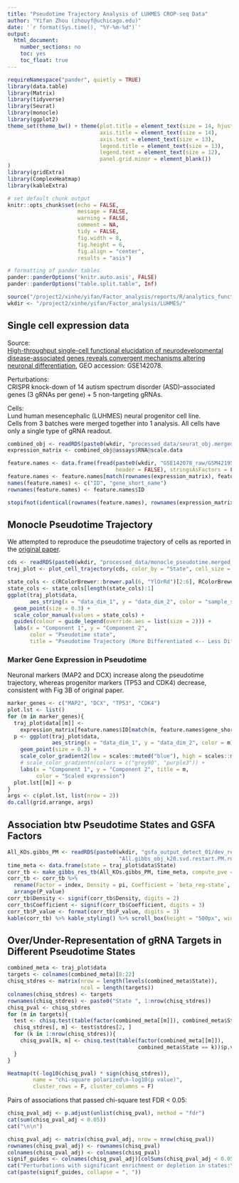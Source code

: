 ```yaml
---
title: "Pseudotime Trajectory Analysis of LUHMES CROP-seq Data"
author: "Yifan Zhou (zhouyf@uchicago.edu)"
date: '`r format(Sys.time(), "%Y-%m-%d")`'
output:
  html_document:
    number_sections: no
    toc: yes
    toc_float: true
---
```


```r
requireNamespace("pander", quietly = TRUE)
library(data.table)
library(Matrix)
library(tidyverse)
library(Seurat)
library(monocle)
library(ggplot2)
theme_set(theme_bw() + theme(plot.title = element_text(size = 14, hjust = 0.5),
                             axis.title = element_text(size = 14),
                             axis.text = element_text(size = 13),
                             legend.title = element_text(size = 13),
                             legend.text = element_text(size = 12),
                             panel.grid.minor = element_blank())
)
library(gridExtra)
library(ComplexHeatmap)
library(kableExtra)

# set default chunk output
knitr::opts_chunk$set(echo = FALSE,
                      message = FALSE,
                      warning = FALSE,
                      comment = NA,
                      tidy = FALSE,
                      fig.width = 8,
                      fig.height = 6,
                      fig.align = "center",
                      results = "asis")

# formatting of pander tables
pander::panderOptions('knitr.auto.asis', FALSE)
pander::panderOptions("table.split.table", Inf)
```

```r
source("/project2/xinhe/yifan/Factor_analysis/reports/R/analytics_functions.R")
wkdir <- "/project2/xinhe/yifan/Factor_analysis/LUHMES/"
```

## Single cell expression data

Source:   
[High-throughput single-cell functional elucidation of neurodevelopmental disease-associated genes reveals convergent mechanisms altering neuronal differentiation](https://genome.cshlp.org/content/30/9/1317.full), GEO accession: GSE142078.

Perturbations:    
CRISPR knock-down of 14 autism spectrum disorder (ASD)–associated genes (3 gRNAs per gene) + 5 non-targeting gRNAs.

Cells:    
Lund human mesencephalic (LUHMES) neural progenitor cell line.   
Cells from 3 batches were merged together into 1 analysis. All cells have only a single type of gRNA readout.

```r
combined_obj <- readRDS(paste0(wkdir, "processed_data/seurat_obj.merged_scaled_detect_01.corrected_new.rds"))
expression_matrix <- combined_obj@assays$RNA@scale.data

feature.names <- data.frame(fread(paste0(wkdir, "GSE142078_raw/GSM4219577_Run3_genes.tsv.gz"),
                                  header = FALSE), stringsAsFactors = FALSE)
feature.names <- feature.names[match(rownames(expression_matrix), feature.names$V1), ]
names(feature.names) <- c("ID", "gene_short_name")
rownames(feature.names) <- feature.names$ID

stopifnot(identical(rownames(feature.names), rownames(expression_matrix)))
```

## Monocle Pseudotime Trajectory

We attempted to reproduce the pseudotime trajectory of cells as reported in the [original paper](https://pubmed.ncbi.nlm.nih.gov/32887689/#&gid=article-figures&pid=figure-3-uid-2).
```r
cds <- readRDS(paste0(wkdir, "processed_data/monocle_pseudotime.merged_scaled_detect_01.corrected_new.rds"))
traj_plot <- plot_cell_trajectory(cds, color_by = "State", cell_size = 0.6)
```

```r
state_cols <- c(RColorBrewer::brewer.pal(6, "YlOrRd")[2:6], RColorBrewer::brewer.pal(9, "RdPu")[7:9], "#000000")
state_cols <- state_cols[length(state_cols):1]
ggplot(traj_plot$data,
       aes_string(x = "data_dim_1", y = "data_dim_2", color = "sample_state")) +
  geom_point(size = 0.3) +
  scale_color_manual(values = state_cols) +
  guides(colour = guide_legend(override.aes = list(size = 2))) +
  labs(x = "Component 1", y = "Component 2", 
       color = "Pseudotime state",
       title = "Pseudotime Trajectory (More Differentiated <-- Less Differentiated)")
```

### Marker Gene Expression in Pseudotime

Neuronal markers (MAP2 and DCX) increase along the pseudotime trajectory, whereas progenitor markers (TP53 and CDK4) decrease, consistent with Fig 3B of original paper.

```r
marker_genes <- c("MAP2", "DCX", "TP53", "CDK4")
plot.lst <- list()
for (m in marker_genes){
  traj_plot$data[[m]] <-
    expression_matrix[feature.names$ID[match(m, feature.names$gene_short_name)], ]
  p <- ggplot(traj_plot$data,
              aes_string(x = "data_dim_1", y = "data_dim_2", color = m)) +
    geom_point(size = 0.3) +
    scale_color_gradient2(low = scales::muted("blue"), high = scales::muted("red"), mid = "grey90") +
    # scale_color_gradientn(colors = c("grey90", "purple3")) +
    labs(x = "Component 1", y = "Component 2", title = m,
         color = "Scaled expression")
  plot.lst[[m]] <- p
}
args <- c(plot.lst, list(nrow = 2))
do.call(grid.arrange, args)
```

## Association btw Pseudotime States and GSFA Factors

```r
All_KOs.gibbs_PM <- readRDS(paste0(wkdir, "gsfa_output_detect_01/dev_res_normal_mixture/",
                                   "All.gibbs_obj_k20.svd.restart.PM.rds"))
time_meta <- data.frame(state = traj_plot$data$State)
corr_tb <- make_gibbs_res_tb(All_KOs.gibbs_PM, time_meta, compute_pve = F)
corr_tb <- corr_tb %>%
  rename(Factor = index, Density = pi, Coefficient = `beta_reg-state`, P_value = `pval-state`) %>%
  arrange(P_value)
corr_tb$Density <- signif(corr_tb$Density, digits = 2)
corr_tb$Coefficient <- signif(corr_tb$Coefficient, digits = 3)
corr_tb$P_value <- format(corr_tb$P_value, digits = 3)
kable(corr_tb) %>% kable_styling() %>% scroll_box(height = "500px", width = "100%")
```

## Over/Under-Representation of gRNA Targets in Different Pseudotime States

```r
combined_meta <- traj_plot$data
targets <- colnames(combined_meta)[8:22]
chisq_stdres <- matrix(nrow = length(levels(combined_meta$State)),
                       ncol = length(targets))
colnames(chisq_stdres) <- targets
rownames(chisq_stdres) <- paste0("State ", 1:nrow(chisq_stdres))
chisq_pval <- chisq_stdres
for (m in targets){
  test <- chisq.test(table(factor(combined_meta[[m]]), combined_meta$State))
  chisq_stdres[, m] <- test$stdres[2, ]
  for (k in 1:nrow(chisq_stdres)){
    chisq_pval[k, m] <- chisq.test(table(factor(combined_meta[[m]]),
                                         combined_meta$State == k))$p.value
  }
}
```

```r
Heatmap(t(-log10(chisq_pval) * sign(chisq_stdres)),
        name = "chi-square polarized\n-log10(p value)",
        cluster_rows = F, cluster_columns = F)
```

Pairs of associations that passed chi-square test FDR < 0.05:

```r
chisq_pval_adj <- p.adjust(unlist(chisq_pval), method = "fdr")
cat(sum(chisq_pval_adj < 0.05))
cat("\n\n")
```

```r
chisq_pval_adj <- matrix(chisq_pval_adj, nrow = nrow(chisq_pval))
rownames(chisq_pval_adj) <- rownames(chisq_pval)
colnames(chisq_pval_adj) <- colnames(chisq_pval)
signif_guides <- colnames(chisq_pval_adj)[colSums(chisq_pval_adj < 0.05) > 0]
cat("Perturbations with significant enrichment or depletion in states:\n")
cat(paste(signif_guides, collapse = ", "))
```

